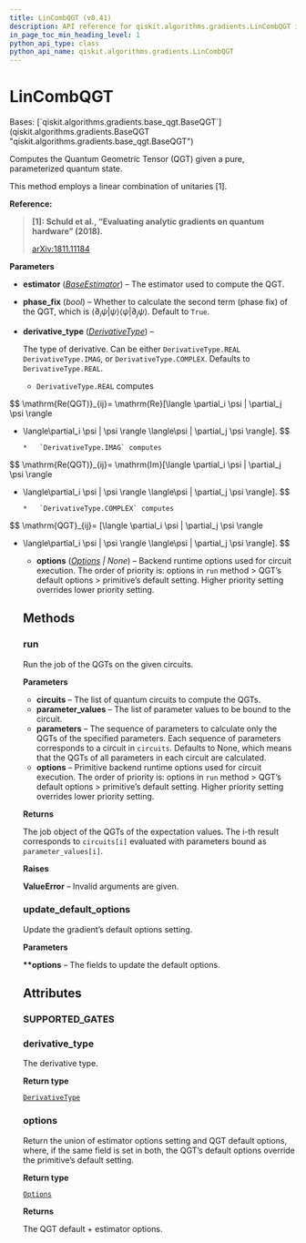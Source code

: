 ```yaml
---
title: LinCombQGT (v0.41)
description: API reference for qiskit.algorithms.gradients.LinCombQGT in qiskit v0.41
in_page_toc_min_heading_level: 1
python_api_type: class
python_api_name: qiskit.algorithms.gradients.LinCombQGT
---
```


# LinCombQGT

<Class id="qiskit.algorithms.gradients.LinCombQGT" isDedicatedPage={true} github="https://github.com/qiskit/qiskit/tree/stable/0.23/qiskit/algorithms/gradients/lin_comb_qgt.py" signature="LinCombQGT(estimator, phase_fix=True, derivative_type=DerivativeType.COMPLEX, options=None)" modifiers="class">
  Bases: [`qiskit.algorithms.gradients.base_qgt.BaseQGT`](qiskit.algorithms.gradients.BaseQGT "qiskit.algorithms.gradients.base_qgt.BaseQGT")

  Computes the Quantum Geometric Tensor (QGT) given a pure, parameterized quantum state.

  This method employs a linear combination of unitaries \[1].

  **Reference:**

  > **\[1]: Schuld et al., “Evaluating analytic gradients on quantum hardware” (2018).**
  >
  > [arXiv:1811.11184](https://arxiv.org/pdf/1811.11184.pdf)

  **Parameters**

  *   **estimator** ([*BaseEstimator*](qiskit.primitives.BaseEstimator "qiskit.primitives.BaseEstimator")) – The estimator used to compute the QGT.

  *   **phase\_fix** (*bool*) – Whether to calculate the second term (phase fix) of the QGT, which is $\langle\partial_i \psi | \psi \rangle \langle\psi | \partial_j \psi \rangle$. Default to `True`.

  *   **derivative\_type** ([*DerivativeType*](qiskit.algorithms.gradients.DerivativeType "qiskit.algorithms.gradients.DerivativeType")) –

      The type of derivative. Can be either `DerivativeType.REAL` `DerivativeType.IMAG`, or `DerivativeType.COMPLEX`. Defaults to `DerivativeType.REAL`.

      *   `DerivativeType.REAL` computes

$$
\mathrm{Re(QGT)}_{ij}= \mathrm{Re}[\langle \partial_i \psi | \partial_j \psi \rangle
- \langle\partial_i \psi | \psi \rangle \langle\psi | \partial_j \psi \rangle].
$$

      *   `DerivativeType.IMAG` computes

$$
\mathrm{Re(QGT)}_{ij}= \mathrm{Im}[\langle \partial_i \psi | \partial_j \psi \rangle
- \langle\partial_i \psi | \psi \rangle \langle\psi | \partial_j \psi \rangle].
$$

      *   `DerivativeType.COMPLEX` computes

$$
\mathrm{QGT}_{ij}= [\langle \partial_i \psi | \partial_j \psi \rangle
- \langle\partial_i \psi | \psi \rangle \langle\psi | \partial_j \psi \rangle].
$$

  *   **options** ([*Options*](qiskit.providers.Options "qiskit.providers.Options") *| None*) – Backend runtime options used for circuit execution. The order of priority is: options in `run` method > QGT’s default options > primitive’s default setting. Higher priority setting overrides lower priority setting.

  ## Methods

  <span id="qiskit-algorithms-gradients-lincombqgt-run" />

  ### run

  <Function id="qiskit.algorithms.gradients.LinCombQGT.run" signature="LinCombQGT.run(circuits, parameter_values, parameters=None, **options)">
    Run the job of the QGTs on the given circuits.

    **Parameters**

    *   **circuits** – The list of quantum circuits to compute the QGTs.
    *   **parameter\_values** – The list of parameter values to be bound to the circuit.
    *   **parameters** – The sequence of parameters to calculate only the QGTs of the specified parameters. Each sequence of parameters corresponds to a circuit in `circuits`. Defaults to None, which means that the QGTs of all parameters in each circuit are calculated.
    *   **options** – Primitive backend runtime options used for circuit execution. The order of priority is: options in `run` method > QGT’s default options > primitive’s default setting. Higher priority setting overrides lower priority setting.

    **Returns**

    The job object of the QGTs of the expectation values. The i-th result corresponds to `circuits[i]` evaluated with parameters bound as `parameter_values[i]`.

    **Raises**

    **ValueError** – Invalid arguments are given.
  </Function>

  <span id="qiskit-algorithms-gradients-lincombqgt-update-default-options" />

  ### update\_default\_options

  <Function id="qiskit.algorithms.gradients.LinCombQGT.update_default_options" signature="LinCombQGT.update_default_options(**options)">
    Update the gradient’s default options setting.

    **Parameters**

    **\*\*options** – The fields to update the default options.
  </Function>

  ## Attributes

  ### SUPPORTED\_GATES

  <Attribute id="qiskit.algorithms.gradients.LinCombQGT.SUPPORTED_GATES" attributeValue="['rx', 'ry', 'rz', 'rzx', 'rzz', 'ryy', 'rxx', 'cx', 'cy', 'cz', 'ccx', 'swap', 'iswap', 'h', 't', 's', 'sdg', 'x', 'y', 'z']" />

  ### derivative\_type

  <Attribute id="qiskit.algorithms.gradients.LinCombQGT.derivative_type">
    The derivative type.

    **Return type**

    [`DerivativeType`](qiskit.algorithms.gradients.DerivativeType "qiskit.algorithms.gradients.utils.DerivativeType")
  </Attribute>

  ### options

  <Attribute id="qiskit.algorithms.gradients.LinCombQGT.options">
    Return the union of estimator options setting and QGT default options, where, if the same field is set in both, the QGT’s default options override the primitive’s default setting.

    **Return type**

    [`Options`](qiskit.providers.Options "qiskit.providers.options.Options")

    **Returns**

    The QGT default + estimator options.
  </Attribute>
</Class>

